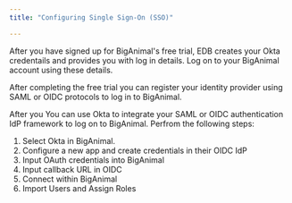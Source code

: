 ```yaml
---
title: "Configuring Single Sign-On (SSO)"

---
```


After you have signed up for BigAnimal's free trial, EDB creates your Okta credentails and provides you with log in details. Log on to your BigAnimal account using these details. 

After completing the free trial you can register your identity provider using SAML or OIDC protocols to log in to BigAnimal.

After you You can use Okta to integrate your SAML or OIDC authentication IdP framework to log on to BigAnimal. Perfrom the following steps:

1. Select Okta in BigAnimal. 
1. Configure a new app and create credentials in their OIDC IdP 
1. Input OAuth credentials into BigAnimal
1. Input callback URL in OIDC
1. Connect within BigAnimal 
1. Import Users and Assign Roles
